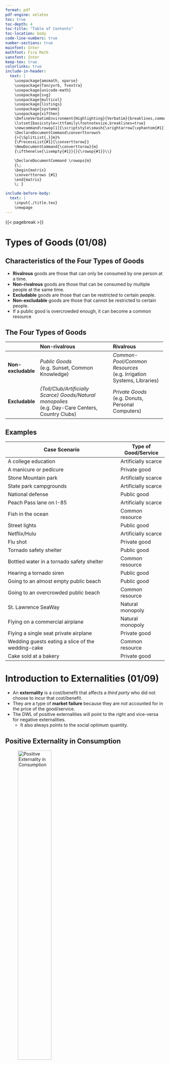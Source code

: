 ```yaml
---
format: pdf
pdf-engine: xelatex
toc: true
toc-depth: 4
toc-title: "Table of Contents"
toc-location: body
code-line-numbers: true
number-sections: true
mainfont: Inter
mathfont: Fira Math
sansfont: Inter
keep-tex: true
colorlinks: true
include-in-header: 
  text: |
    \usepackage{amsmath, xparse}
    \usepackage{fancyvrb, fvextra}
    \usepackage{unicode-math}
    \usepackage{svg}
    \usepackage{multicol}
    \usepackage{listings}
    \usepackage{systeme}
    \usepackage{xifthen}
    \DefineVerbatimEnvironment{Highlighting}{Verbatim}{breaklines,commandchars=\\\{\}}  
    \lstset{basicstyle=\ttfamily\footnotesize,breaklines=true}
    \newcommand\rowop[1]{\scriptstyle\smash{\xrightarrow[\vphantom{#1}]{\mkern-4mu#1\mkern-4mu}}}
    \DeclareDocumentCommand\converttorows%
    {>{\SplitList{,}}m}%
    {\ProcessList{#1}{\converttorow}}
    \NewDocumentCommand{\converttorow}{m}
    {\ifthenelse{\isempty{#1}}{}{\rowop{#1}}\\}

    \DeclareDocumentCommand \rowops{m}
    {\;
    \begin{matrix}
    \converttorows {#1}
    \end{matrix}
    \; }

include-before-body: 
  text: |
    \input{./title.tex}
    \newpage
---
```


{{< pagebreak >}}

# Types of Goods (01/08)

## Characteristics of the Four Types of Goods
- **Rivalrous** goods are those that can only be consumed by one person at a time. 
- **Non-rivalrous** goods are those that can be consumed by multiple people at the same time.
- **Excludable** goods are those that can be restricted to certain people.
- **Non-excludable** goods are those that cannot be restricted to certain people.
- If a public good is overcrowded enough, it can become a common resource

## The Four Types of Goods
+--------------------+-----------------------------------------------------------+-------------------------------------------+
|                    | **Non-rivalrous**                                         | **Rivalrous**                             |
+====================+:==========================================================+:==========================================+
| **Non-excludable** | *Public Goods*\                                           | *Common-Pool/Common Resources*\           |
|                    | (e.g. Sunset, Common Knowledge)                           | (e.g. Irrigation Systems, Libraries)      |
+====================+===========================================================+===========================================+
| **Excludable**     |*(Toll/Club/Artificially Scarce) Goods/Natural monopolies*\| *Private Goods*\                          |
|                    | (e.g. Day-Care Centers, Country Clubs)                    | (e.g. Donuts, Personal Computers)         |
+--------------------+-----------------------------------------------------------+-------------------------------------------+

## Examples
Case Scenario                                     | Type of Good/Service
--------------------------------------------------|---------------------
A college education                               | Artificially scarce
A manicure or pedicure                            | Private good
Stone Mountain park                               | Artificially scarce
State park campgrounds                            | Artificially scarce
National defense                                  | Public good
Peach Pass lane on I-85                           | Artificially scarce
Fish in the ocean                                 | Common resource
Street lights                                     | Public good
Netflix/Hulu                                      | Artificially scarce
Flu shot                                          | Private good
Tornado safety shelter                            | Public good
Bottled water in a tornado safety shelter         | Common resource
Hearing a tornado siren                           | Public good
Going to an almost empty public beach             | Public good
Going to an overcrowded public beach              | Common resource
St. Lawrence SeaWay                               | Natural monopoly
Flying on a commercial airplane                   | Natural monopoly
Flying a single seat private airplane             | Private good
Wedding guests eating a slice of the wedding-cake | Common resource
Cake sold at a bakery                             | Private good

# Introduction to Externalities (01/09)
- An **externality** is a cost/benefit that affects a *third party* who did not choose to incur that cost/benefit.
- They are a type of **market failure** because they are *not* accounted for in the price of the good/service.
- The DWL of positive externalities will point to the right and vice-versa for negative externalities.
  - It also always points to the social optimum quantity.

## Positive Externality in Consumption
![Positive Externality in Consumption](img/pos-cons.png){width=50%}

### Examples
- Consumption of education
- Consumption of health care
- Advertisement can lead to an increase of demand in the free market $\therefore MPB$ goes up and moves the market toward $MSB$.

### Spillover Effect
- The spillover effect is $MSB = MPB+MEB$.
- $MPB = MSB$
- $MB > MSB$

### Internalizing the Spillover Effect
The external **benefits** can be internalized by **subsidizing** the product/service to the consumers of the good/service.

{{< pagebreak >}}

## Negative Externality in Consumption
![Negative Externality in Consumption](img/neg-cons.png){width=50%}

### Examples
- Smoking in public/passive smoking
- Pollution due to fossil fuels
- Playing loud music
- Discarding garbage in public places

### Spillover Effect
- The spillover effect is $MSB = MPB-MEB$.
- $MPB = MSB$
- $MB < MSB$

### Internalizing the Spillover Effect
The external **costs** can be internalized by **imposing a tax** on the product/service to the consumers of the good/service.

{{< pagebreak >}}

## Positive Externality in Production
![Positive Externality in Production](img/pos-prod.png){width=50%}

### Examples 
- Companies invest in training/professional development of their employees.
- Firms invest in research and development (R&D).

### Spillover Effect
- The spillover effect is $MSC = MPC-MEC$.
- $MPB = MSC$
- $MC > MSC$

### Internalizing the Spillover Effect
The external **benefits** can be internalized by **subsidizing** the product/service to the producers of the good/service.

{{< pagebreak >}}

## Negative Externality in Production
![Negative Externality in Production](img/neg-prod.png){width=50%}

### Examples
- Firms produce chemicals that cause pollution $\therefore$ local fisherman cannot catch fish.
- Construction of roads lead to change of landscape and parks
- Coal fired power plants

### Spillover Effect
- The spillover effect is $MSC = MPC+MEC$.
- $MPB = MSC$
- $MC < MSC$


### Internalizing the Spillover Effect
- The external **costs** can be internalized by **imposing a tax** on the product/service to the producers of the good/service.
- The government intervention will move the private market to **social optimum** where $MSB = MSC$.

{{< pagebreak >}}